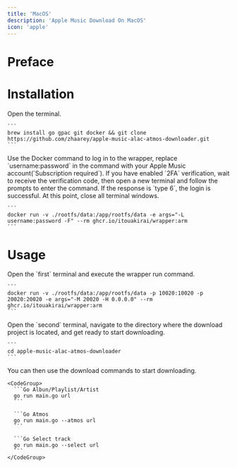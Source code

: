 ```yaml
---
title: 'MacOS'
description: 'Apple Music Download On MacOS'
icon: 'apple'
---
```

# Preface

# Installation

<Steps>
  <Step title="Step 1">
    Open the terminal.

    ```
    brew install go gpac git docker && git clone https://github.com/zhaarey/apple-music-alac-atmos-downloader.git
    ```
  </Step>

  <Step title="Step 2">
    Use the Docker command to log in to the wrapper, replace `username:password` in the command with your Apple Music account(`Subscription required`). If you have enabled `2FA` verification, wait to receive the verification code, then open a new terminal and follow the prompts to enter the command. If the response is `type 6`, the login is successful. At this point, close all terminal windows.

    ```
    docker run -v ./rootfs/data:/app/rootfs/data -e args="-L username:password -F" --rm ghcr.io/itouakirai/wrapper:arm
    ```
  </Step>
</Steps>

# Usage

<Steps>
  <Step title="Step 1">
    Open the `first` terminal and execute the wrapper run command.

    ```
    docker run -v ./rootfs/data:/app/rootfs/data -p 10020:10020 -p 20020:20020 -e args="-M 20020 -H 0.0.0.0" --rm  ghcr.io/itouakirai/wrapper:arm
    ```
  </Step>

  <Step title="Step 2">
    Open the `second` terminal, navigate to the directory where the download project is located, and get ready to start downloading.

    ```
    cd apple-music-alac-atmos-downloader
    ```
  </Step>

  <Step title="Step 3">
    You can then use the download commands to start downloading.

    <CodeGroup>
      ```Go Albun/Playlist/Artist
      go run main.go url
      ```

      ```Go Atmos
      go run main.go --atmos url
      ```

      ```Go Select track
      go run main.go --select url
      ```
    </CodeGroup>
  </Step>
</Steps>
